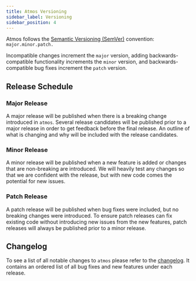 ```yaml
---
title: Atmos Versioning
sidebar_label: Versioning
sidebar_position: 4
---
```


<Intro>
Atmos follows the <a href="https://semver.org/" target="_blank">Semantic Versioning (SemVer)</a> convention: <code>major.minor.patch.</code>
</Intro>

Incompatible changes increment the <code>major</code> version, adding backwards-compatible functionality increments the <code>minor</code> version,
and backwards-compatible bug fixes increment the <code>patch</code> version.

## Release Schedule

### Major Release

A major release will be published when there is a breaking change introduced in `atmos`.
Several release candidates will be published prior to a major release in order to get feedback before the final release.
An outline of what is changing and why will be included with the release candidates.

### Minor Release

A minor release will be published when a new feature is added or changes that are non-breaking are introduced.
We will heavily test any changes so that we are confident with the release, but with new code comes the potential for new issues.

### Patch Release

A patch release will be published when bug fixes were included, but no breaking changes were introduced.
To ensure patch releases can fix existing code without introducing new issues from the new features, patch releases will always be published prior to
a minor release.

## Changelog

To see a list of all notable changes to `atmos` please refer to
the <a href="https://github.com/cloudposse/atmos/blob/main/CHANGELOG.md" target="_blank">changelog</a>.
It contains an ordered list of all bug fixes and new features under each release.
